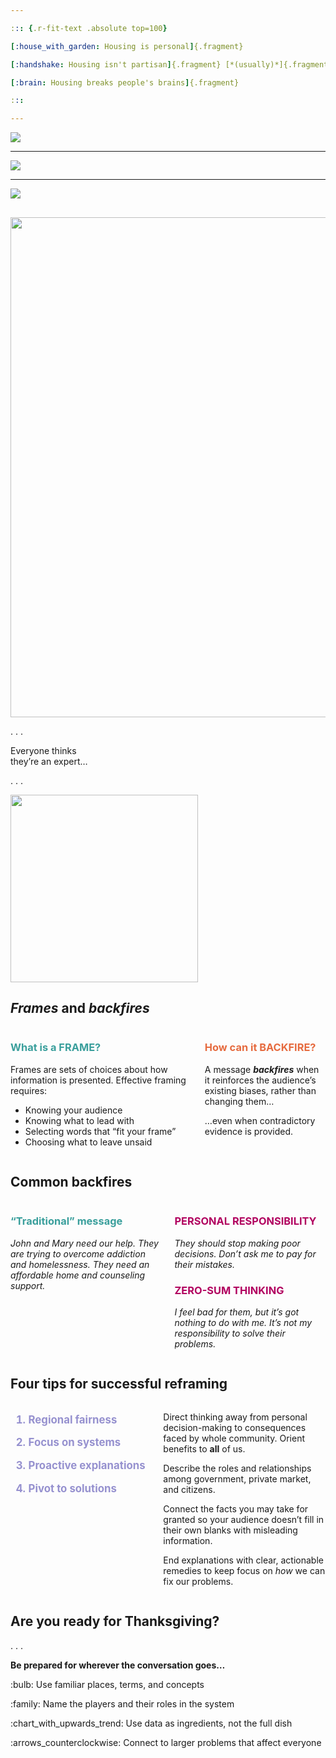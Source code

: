 ```yaml
---

::: {.r-fit-text .absolute top=100}

[:house_with_garden: Housing is personal]{.fragment}

[:handshake: Housing isn't partisan]{.fragment} [*(usually)*]{.fragment}

[:brain: Housing breaks people's brains]{.fragment}

:::

---
```


![](img/nimby-1.png)

---

![](img/nimby-2.png)

---

![](img/nimby-3.png)

## {background-color="white"}

![](img/dk.png){.absolute top=0 left=0 height="800"}

. . .

[Everyone thinks<br>they're an expert...]{.absolute left=1000 top=400}

. . .

![](img/dk-arrow.png){.absolute top=230 left=200 height="300"}

## *Frames* and *backfires*

:::: columns

::: {.column width="60%" .fragment}

### What is a FRAME? {style="color:#3a9f9c"}

Frames are sets of choices about how information is presented. Effective framing requires:

- Knowing your audience
- Knowing what to lead with
- Selecting words that “fit your frame”
- Choosing what to leave unsaid

:::

::: {.column width="40%" .fragment}

### How can it BACKFIRE? {style="color:#e66b3f"}

A message ***backfires*** when it reinforces the audience’s existing biases, rather than changing them...

...even when contradictory evidence is provided.

:::

::::

## Common backfires

::: columns

:::: {.column width="50%" .fragment}

### "Traditional" message {style="color:#3a9f9c"}

*John and Mary need our help. They are trying to overcome addiction and homelessness. They need an affordable home and counseling support.*

::::

:::: {.column width="50%"}

::::: {.fragment}

### PERSONAL RESPONSIBILITY {style="color:#B1005F"}

*They should stop making poor decisions. Don’t ask me to pay for their mistakes.*

:::::

::::: {.fragment}

### ZERO-SUM THINKING {style="color:#B1005F"}

*I feel bad for them, but it’s got nothing to do with me. It’s not my responsibility to solve their problems.*

:::::

::::

:::

## Four tips for successful reframing

::: {.columns}

:::: {.column width="50%" .nonincremental style="color:#9691cf;font-size:1.2em;font-weight: bold;"}

::::: {.fragment .fade-in-then-semi-out fragment-index=1}
1. Regional fairness
:::::

::::: {.fragment .fade-in-then-semi-out fragment-index=2}
2. Focus on systems
:::::

::::: {.fragment .fade-in-then-semi-out fragment-index=3}
3. Proactive explanations
:::::

::::: {.fragment .fade-in-then-semi-out fragment-index=4}
4. Pivot to solutions
:::::

::::

:::: {.column width="50%"}

::::: {.fragment .fade-in-then-out .absolute top=150 fragment-index=1}
Direct thinking away from personal decision-making to consequences faced by whole community. Orient benefits to **all** of us.
:::::

::::: {.fragment .fade-in-then-out .absolute top=280 fragment-index=2}
Describe the roles and relationships among government, private market, and citizens.
:::::

::::: {.fragment .fade-in-then-out .absolute top=405 fragment-index=3}
Connect the facts you may take for granted so your audience doesn’t fill in their own blanks with misleading information.
:::::

::::: {.fragment .fade-in-then-out .absolute top=545 fragment-index=4}
End explanations with clear, actionable remedies to keep focus on *how* we can fix our problems.
:::::

::::

:::

## Are you ready for Thanksgiving?

. . .

::: {.r-fit-text}

**Be prepared for wherever the conversation goes...**

[:bulb: Use familiar places, terms, and concepts]{.fragment}

[:family: Name the players and their roles in the system]{.fragment}

[:chart_with_upwards_trend: Use data as ingredients, not the full dish]{.fragment}

[:arrows_counterclockwise: Connect to larger problems that affect everyone]{.fragment}

:::